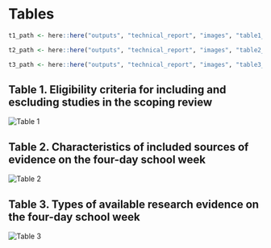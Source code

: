 # Tables

```r
t1_path <- here::here("outputs", "technical_report", "images", "table1_eligibility.png")

t2_path <- here::here("outputs", "technical_report", "images", "table2_characteristics.png")

t3_path <- here::here("outputs", "technical_report", "images", "table3_research.png")
```

## Table 1. Eligibility criteria for including and escluding studies in the scoping review

![](`r t1_path` "Table 1")

## Table 2. Characteristics of included sources of evidence on the four-day school week

![](`r t2_path` "Table 2")

## Table 3. Types of available research evidence on the four-day school week

![](`r t3_path` "Table 3")
